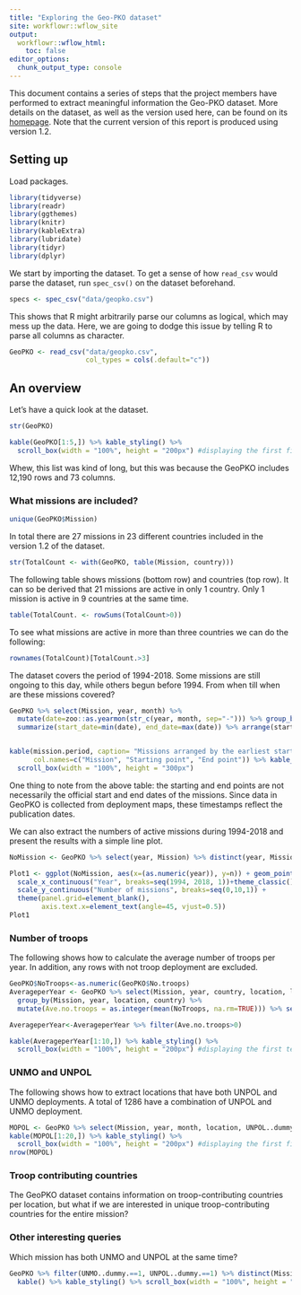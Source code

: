```yaml
---
title: "Exploring the Geo-PKO dataset"
site: workflowr::wflow_site
output:
  workflowr::wflow_html:
    toc: false
editor_options:
  chunk_output_type: console
---
```


This document contains a series of steps that the project members have performed to extract meaningful information the Geo-PKO dataset. More details on the dataset, as well as the version used here, can be found on its [homepage](https://www.pcr.uu.se/data/geo-pko/). Note that the current version of this report is produced using version 1.2.

## Setting up

Load packages.
```r
library(tidyverse)
library(readr)
library(ggthemes)
library(knitr)
library(kableExtra)
library(lubridate)
library(tidyr)
library(dplyr)
```

We start by importing the dataset. To get a sense of how `read_csv` would parse the dataset, run `spec_csv()` on the dataset beforehand. 
```r
specs <- spec_csv("data/geopko.csv")
```

This shows that R might arbitrarily parse our columns as logical, which may mess up the data. Here, we are going to dodge this issue by telling R to parse all columns as character. 
```r
GeoPKO <- read_csv("data/geopko.csv",  
                   col_types = cols(.default="c"))
```

## An overview
Let's have a quick look at the dataset. 
 
```r
str(GeoPKO)

kable(GeoPKO[1:5,]) %>% kable_styling() %>%
  scroll_box(width = "100%", height = "200px") #displaying the first five rows
```
Whew, this list was kind of long, but this was because the GeoPKO includes 12,190 rows and 73 columns. 

### What missions are included?

```r
unique(GeoPKO$Mission)
```

In total there are 27 missions in 23 different countries included in the version 1.2 of the dataset.

```r
str(TotalCount <- with(GeoPKO, table(Mission, country)))
```

The following table shows missions (bottom row) and countries (top row).
It can so be derived that 21 missions are active in only 1 country. Only 1 mission is active in 9 countries at the same time.
```r
table(TotalCount. <- rowSums(TotalCount>0))
```
To see what missions are active in more than three countries we can do the following:
```r
rownames(TotalCount)[TotalCount.>3]
```

The dataset covers the period of 1994-2018. Some missions are still ongoing to this day, while others begun before 1994. From when till when are these missions covered?

```r

GeoPKO %>% select(Mission, year, month) %>% 
  mutate(date=zoo::as.yearmon(str_c(year, month, sep="-"))) %>% group_by(Mission) %>%
  summarize(start_date=min(date), end_date=max(date)) %>% arrange(start_date) -> mission.period


kable(mission.period, caption= "Missions arranged by the earliest start date",
      col.names=c("Mission", "Starting point", "End point")) %>% kable_styling() %>%
  scroll_box(width = "100%", height = "300px")
```
One thing to note from the above table: the starting and end points are not necessarily the official start and end dates of the missions. Since data in GeoPKO is collected from deployment maps, these timestamps reflect the publication dates. 

We can also extract the numbers of active missions during 1994-2018 and present the results with a simple line plot.

```r
NoMission <- GeoPKO %>% select(year, Mission) %>% distinct(year, Mission) %>% count(year)

Plot1 <- ggplot(NoMission, aes(x=(as.numeric(year)), y=n)) + geom_point() + geom_line(size=0.5) +
  scale_x_continuous("Year", breaks=seq(1994, 2018, 1))+theme_classic()+
  scale_y_continuous("Number of missions", breaks=seq(0,10,1)) +
  theme(panel.grid=element_blank(), 
        axis.text.x=element_text(angle=45, vjust=0.5)) 
Plot1

```

### Number of troops
The following shows how to calculate the average number of troops per year. In addition, any rows with not troop deployment are excluded.
```r
GeoPKO$NoTroops<-as.numeric(GeoPKO$No.troops)
AverageperYear <- GeoPKO %>% select(Mission, year, country, location, latitude, longitude, NoTroops) %>%
  group_by(Mission, year, location, country) %>%
  mutate(Ave.no.troops = as.integer(mean(NoTroops, na.rm=TRUE))) %>% select(-NoTroops) %>% distinct() %>% drop_na(Ave.no.troops)

AverageperYear<-AverageperYear %>% filter(Ave.no.troops>0)

kable(AverageperYear[1:10,]) %>% kable_styling() %>%
  scroll_box(width = "100%", height = "200px") #displaying the first ten rows
```

### UNMO and UNPOL
The following shows how to extract locations that have both UNPOL and UNMO deployments. 
A total of 1286 have a combination of UNPOL and UNMO deployment.
```r
MOPOL <- GeoPKO %>% select(Mission, year, month, location, UNPOL..dummy., UNMO..dummy.) %>%filter(UNMO..dummy.>0, UNPOL..dummy.>0)
kable(MOPOL[1:20,]) %>% kable_styling() %>%
  scroll_box(width = "100%", height = "200px") #displaying the first five rows
nrow(MOPOL)
```

### Troop contributing countries
The GeoPKO dataset contains information on troop-contributing countries per location, but what if we are interested in unique troop-contributing countries for the entire mission? 

### Other interesting queries

Which mission has both UNMO and UNPOL at the same time?
```r
GeoPKO %>% filter(UNMO..dummy.==1, UNPOL..dummy.==1) %>% distinct(Mission, year, month) %>% 
  kable() %>% kable_styling() %>% scroll_box(width = "100%", height = "200px")
```


